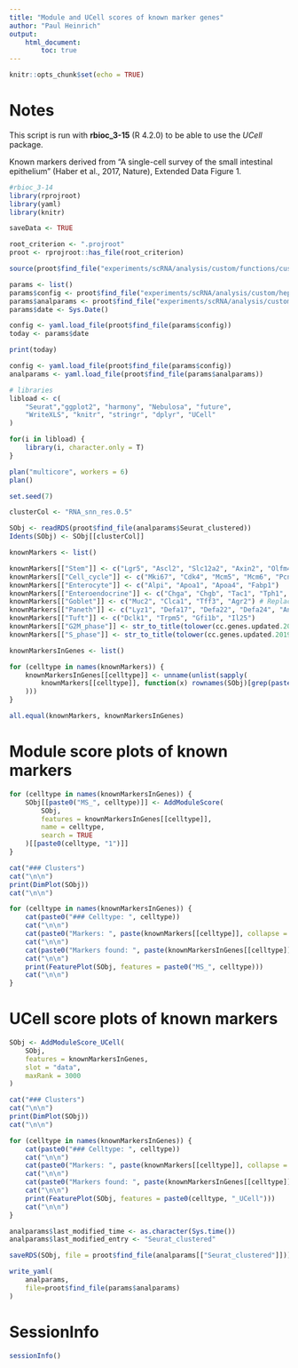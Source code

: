 ```yaml
---
title: "Module and UCell scores of known marker genes"
author: "Paul Heinrich"
output: 
    html_document:
        toc: true
---
```


```r
knitr::opts_chunk$set(echo = TRUE)
```

# Notes

This script is run with **rbioc_3-15** (R 4.2.0) to be able to use the _UCell_ package.

Known markers derived from "A single-cell survey of the small intestinal epithelium"
(Haber et al., 2017, Nature), Extended Data Figure 1.

```r
#rbioc_3-14
library(rprojroot)
library(yaml)
library(knitr)

saveData <- TRUE

root_criterion <- ".projroot"
proot <- rprojroot::has_file(root_criterion)

source(proot$find_file("experiments/scRNA/analysis/custom/functions/custom_functions.R"))

params <- list()
params$config <- proot$find_file("experiments/scRNA/analysis/custom/hep62703_2023-05-04_B_harmony/config.yaml")
params$analparams <- proot$find_file("experiments/scRNA/analysis/custom/hep62703_2023-05-04_B_harmony/analparams_preprocessing_filters_2023-05-04.yaml")
params$date <- Sys.Date()

config <- yaml.load_file(proot$find_file(params$config))
today <- params$date

print(today)

config <- yaml.load_file(proot$find_file(params$config))
analparams <- yaml.load_file(proot$find_file(params$analparams))

# libraries
libload <- c(
    "Seurat","ggplot2", "harmony", "Nebulosa", "future",
    "WriteXLS", "knitr", "stringr", "dplyr", "UCell"
)

for(i in libload) {
    library(i, character.only = T)
}

plan("multicore", workers = 6)
plan()

set.seed(7)

clusterCol <- "RNA_snn_res.0.5"

```

```r

SObj <- readRDS(proot$find_file(analparams$Seurat_clustered))
Idents(SObj) <- SObj[[clusterCol]]

```

```r

knownMarkers <- list()

knownMarkers[["Stem"]] <- c("Lgr5", "Ascl2", "Slc12a2", "Axin2", "Olfm4", "Gkn3")
knownMarkers[["Cell_cycle"]] <- c("Mki67", "Cdk4", "Mcm5", "Mcm6", "Pcna")
knownMarkers[["Enterocyte"]] <- c("Alpi", "Apoa1", "Apoa4", "Fabp1")
knownMarkers[["Enteroendocrine"]] <- c("Chga", "Chgb", "Tac1", "Tph1", "Neurog3")
knownMarkers[["Goblet"]] <- c("Muc2", "Clca1", "Tff3", "Agr2") # Replace Clca3 with Clca1, as this appears to be the official name
knownMarkers[["Paneth"]] <- c("Lyz1", "Defa17", "Defa22", "Defa24", "Ang4")
knownMarkers[["Tuft"]] <- c("Dclk1", "Trpm5", "Gfi1b", "Il25")
knownMarkers[["G2M_phase"]] <- str_to_title(tolower(cc.genes.updated.2019$g2m.genes))
knownMarkers[["S_phase"]] <- str_to_title(tolower(cc.genes.updated.2019$s.genes))

knownMarkersInGenes <- list()

for (celltype in names(knownMarkers)) {
    knownMarkersInGenes[[celltype]] <- unname(unlist(sapply(
        knownMarkers[[celltype]], function(x) rownames(SObj)[grep(paste0("^", x, "$"), rownames(SObj))]
    )))
}

all.equal(knownMarkers, knownMarkersInGenes)

```

# Module score plots of known markers

```r

for (celltype in names(knownMarkersInGenes)) {
    SObj[[paste0("MS_", celltype)]] <- AddModuleScore(
        SObj,
        features = knownMarkersInGenes[[celltype]],
        name = celltype,
        search = TRUE
    )[[paste0(celltype, "1")]]
}

```

```r

cat("### Clusters")
cat("\n\n")
print(DimPlot(SObj))
cat("\n\n")

for (celltype in names(knownMarkersInGenes)) {
    cat(paste0("### Celltype: ", celltype))
    cat("\n\n")
    cat(paste0("Markers: ", paste(knownMarkers[[celltype]], collapse = ", ")))
    cat("\n\n")
    cat(paste0("Markers found: ", paste(knownMarkersInGenes[[celltype]], collapse = ", ")))
    cat("\n\n")
    print(FeaturePlot(SObj, features = paste0("MS_", celltype)))
    cat("\n\n")
}

```

# UCell score plots of known markers

```r

SObj <- AddModuleScore_UCell(
    SObj,
    features = knownMarkersInGenes,
    slot = "data",
    maxRank = 3000
)

```

```r

cat("### Clusters")
cat("\n\n")
print(DimPlot(SObj))
cat("\n\n")

for (celltype in names(knownMarkersInGenes)) {
    cat(paste0("### Celltype: ", celltype))
    cat("\n\n")
    cat(paste0("Markers: ", paste(knownMarkers[[celltype]], collapse = ", ")))
    cat("\n\n")
    cat(paste0("Markers found: ", paste(knownMarkersInGenes[[celltype]], collapse = ", ")))
    cat("\n\n")
    print(FeaturePlot(SObj, features = paste0(celltype, "_UCell")))
    cat("\n\n")
}

```

```r

analparams$last_modified_time <- as.character(Sys.time())
analparams$last_modified_entry <- "Seurat_clustered"

saveRDS(SObj, file = proot$find_file(analparams[["Seurat_clustered"]]))

write_yaml(
    analparams,
    file=proot$find_file(params$analparams)
)

```

# SessionInfo

```r

sessionInfo()

```

